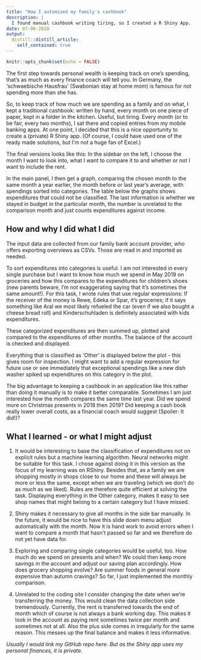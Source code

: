```yaml
---
title: "How I automized my family's cashbook"
description: |
  I found manual cashbook writing tiring, so I created a R Shiny App.
date: 07-06-2020
output:
  distill::distill_article:
    self_contained: true
---
```


```r
knitr::opts_chunk$set(echo = FALSE)
```

The first step towards personal wealth is keeping track on one's spending, that's as much as every finance coach will tell you. In Germany, the 'schwaebische Hausfrau' (Swabonian stay at home mom) is famous for not spending more than she has. 

So, to keep track of how much we are spending as a family and on what, I kept a traditional cashbook: written by hand, every month on one piece of paper, kept in a folder in the kitchen. Useful, but tiring. Every month (or to be fair, every two months), I sat there and copied entries from my mobile banking apps. At one point, I decided that this is a nice opportunity to create a (private) R Shiny app. (Of course, I could have used one of the ready made solutions, but I'm not a huge fan of Excel.)

The final versions looks like this: In the sidebar on the left, I choose the month I want to look into, what I want to compare it to and whether or not I want to include the rent. 

In the main panel, I then get a graph, comparing the chosen month to the same month a year earlier, the month before or last year's average, with spendings sorted into categories. The table below the graphs shows expenditures that could not be classified. The last information is whether we stayed in budget in the particular month, the number is unrelated to the comparison month and just counts expenditures against income. 

## How and why I did what I did

The input data are collected from our family bank account provider, who offers exporting overviews as CSVs. Those are read in and imported as needed. 

To sort expenditures into categories is useful. I am not interested in every single purchase but I want to know how much we spend in May 2019 on groceries and how this compares to the expenditures for children's shoes (new parents beware, I'm not exaggerating saying that it's sometimes the same amount!). For this task, I wrote rules that use regular expressions: If the receiver of the money is Rewe, Edeka or Spar, it's groceries; if it says something like Aral we most likely refueled the car (even if we also bought a cheese bread roll) and Kinderschuhladen is definitely associated with kids expenditures. 

These categorized expenditures are then summed up, plotted and compared to the expenditures of other months. The balance of the account is checked and displayed. 

Everything that is classified as 'Other' is displayed below the plot - this gives room for inspection. I might want to add a regular expression for future use or see immediately that exceptional spendings like a new dish washer spiked up expenditures on this category in the plot. 

The big advantage to keeping a cashbook in an application like this rather than doing it manually is to make it better comparable. Sometimes I am just interested how the month compares the same time last year. Did we spend more on Christmas presents in 2018 then 2019? Did keeping a cash book really lower overall costs, as a financial coach would suggest (Spoiler: It did!)?

## What I learned - or what I might adjust 

1. It would be interesting to base the classification of expenditures not on explicit rules but a machine learning algorithm. Neural networks might be suitable for this task. I chose against doing it in this version as the focus of my learning was on RShiny. Besides that, as a family we are shopping mostly in shops close to our home and these will always be more or less the same, except when we are traveling (which we don't do as much as we liked). Rules are therefore quite efficient at solving the task. Displaying everything in the Other category, makes it easy to see shop names that might belong to a certain category but I have missed. 

2. Shiny makes it necessary to give all months in the side bar manually. In the future, it would be nice to have this slide down menu adjust automatically with the month. Now it is hand work to avoid errors when I want to compare a month that hasn't passed so far and we therefore do not yet have data for. 

3. Exploring and comparing single categories would be useful, too. How much do we spend on presents and when? We could then keep more savings in the account and adjust our saving plan accordingly. How does grocery shopping evolve? Are summer foods in general more expensive than autumn cravings? So far, I just implemented the monthly comparison. 

4. Unrelated to the coding site I consider changing the date when we're transferring the money. This would clean the data collection side tremendously. Currently, the rent is transferred towards the end of month which of course is not always a bank working day. This makes it look in the account as paying rent sometimes twice per month and sometimes not at all. Also the plus side comes in irregularly for the same reason. This messes up the final balance and makes it less informative.

_Usually I would link my GitHub repo here. But as the Shiny app uses my personal finances, it is private._